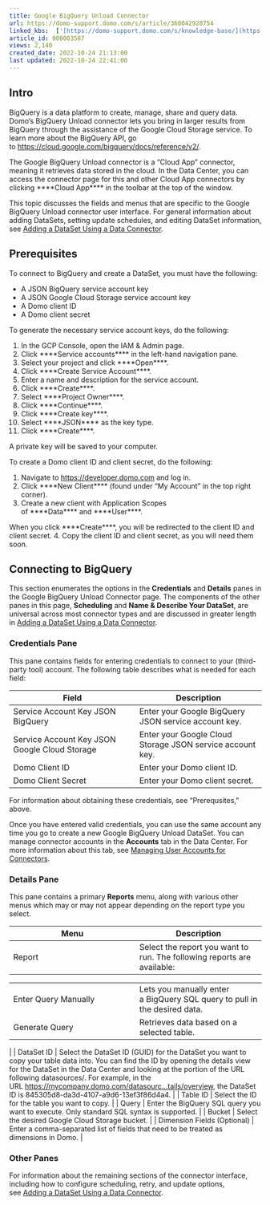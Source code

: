 ```yaml
---
title: Google BigQuery Unload Connector
url: https://domo-support.domo.com/s/article/360042928754
linked_kbs:  ['[https://domo-support.domo.com/s/knowledge-base/](https://domo-support.domo.com/s/knowledge-base/)', '[https://domo-support.domo.com/s/](https://domo-support.domo.com/s/)', '[https://domo-support.domo.com/s/topic/0TO5w000000ZammGAC](https://domo-support.domo.com/s/topic/0TO5w000000ZammGAC)', '[https://domo-support.domo.com/s/topic/0TO5w000000ZanLGAS](https://domo-support.domo.com/s/topic/0TO5w000000ZanLGAS)', '[https://domo-support.domo.com/s/topic/0TO5w000000ZaoQGAS](https://domo-support.domo.com/s/topic/0TO5w000000ZaoQGAS)', '[https://domo-support.domo.com/s/article/360042926274](https://domo-support.domo.com/s/article/360042926274)', '[https://domo-support.domo.com/s/article/360042926054](https://domo-support.domo.com/s/article/360042926054)', '[https://domo-support.domo.com/s/article/360042928754](https://domo-support.domo.com/s/article/360042928754)', '[https://domo-support.domo.com/s/topic/0TO5w000000ZaoQGAS/api-connectors](https://domo-support.domo.com/s/topic/0TO5w000000ZaoQGAS/api-connectors)', '[https://domo-support.domo.com/s/article/360043429933](https://domo-support.domo.com/s/article/360043429933)', '[https://domo-support.domo.com/s/article/360043429953](https://domo-support.domo.com/s/article/360043429953)', '[https://domo-support.domo.com/s/article/360042925494](https://domo-support.domo.com/s/article/360042925494)', '[https://domo-support.domo.com/s/article/360043429913](https://domo-support.domo.com/s/article/360043429913)', '[https://domo-support.domo.com/s/article/4408174643607](https://domo-support.domo.com/s/article/4408174643607)', '[https://domo-support.domo.com/s/login/](https://domo-support.domo.com/s/login/)']
article_id: 000003587
views: 2,140
created_date: 2022-10-24 21:13:00
last updated: 2022-10-24 22:41:00
---
```




Intro
-----


BigQuery is a data platform to create, manage, share and query data. Domo's BigQuery Unload connector lets you bring in larger results from BigQuery through the assistance of the Google Cloud Storage service. To learn more about the BigQuery API, go to <https://cloud.google.com/bigquery/docs/reference/v2/>.


The Google BigQuery Unload connector is a "Cloud App" connector, meaning it retrieves data stored in the cloud. In the Data Center, you can access the connector page for this and other Cloud App connectors by clicking ****Cloud App**** in the toolbar at the top of the window.


This topic discusses the fields and menus that are specific to the Google BigQuery Unload connector user interface. For general information about adding DataSets, setting update schedules, and editing DataSet information, see [Adding a DataSet Using a Data Connector](/s/article/360042926274 "Adding a DataSet Using a Data Connector").


Prerequisites
-------------


To connect to BigQuery and create a DataSet, you must have the following:


* A JSON BigQuery service account key
* A JSON Google Cloud Storage service account key
* A Domo client ID
* A Domo client secret


To generate the necessary service account keys, do the following:


1. In the GCP Console, open the IAM & Admin page.
2. Click ****Service accounts**** in the left-hand navigation pane.
3. Select your project and click ****Open****.
4. Click ****Create Service Account****.
5. Enter a name and description for the service account.
6. Click ****Create****.
7. Select ****Project Owner****.
8. Click ****Continue****.
9. Click ****Create key****.
10. Select ****JSON**** as the key type.
11. Click ****Create****.


A private key will be saved to your computer.


To create a Domo client ID and client secret, do the following:


1. Navigate to [https://developer.domo.com](https://developer.domo.com/ "https://developer.domo.com") and log in.
2. Click ****New Client**** (found under "My Account" in the top right corner).
3. Create a new client with Application Scopes of ****Data**** and ****User****.  
   
 When you click ****Create****, you will be redirected to the client ID and client secret.
4. Copy the client ID and client secret, as you will need them soon.


Connecting to BigQuery
----------------------


This section enumerates the options in the **Credentials** and **Details** panes in the Google BigQuery Unload Connector page. The components of the other panes in this page, **Scheduling** and **Name & Describe Your DataSet**, are universal across most connector types and are discussed in greater length in [Adding a DataSet Using a Data Connector](/s/article/360042926274 "Adding a DataSet Using a Data Connector").


### Credentials Pane


This pane contains fields for entering credentials to connect to your (third-party tool) account. The following table describes what is needed for each field:  




| Field | Description |
| --- | --- |
| Service Account Key JSON BigQuery | Enter your Google BigQuery JSON service account key. |
| Service Account Key JSON Google Cloud Storage | Enter your Google Cloud Storage JSON service account key. |
| Domo Client ID | Enter your Domo client ID. |
| Domo Client Secret | Enter your Domo client secret. |


For information about obtaining these credentials, see "Prerequsites," above.


Once you have entered valid credentials, you can use the same account any time you go to create a new Google BigQuery Unload DataSet. You can manage connector accounts in the **Accounts** tab in the Data Center. For more information about this tab, see [Managing User Accounts for Connectors](/s/article/360042926054 "Managing User Accounts for Connectors").


### Details Pane


This pane contains a primary **Reports** menu, along with various other menus which may or may not appear depending on the report type you select.




| Menu | Description |
| --- | --- |
| Report | Select the report you want to run. The following reports are available:

|  |  |
| --- | --- |
| Enter Query Manually | Lets you manually enter a BigQuery SQL query to pull in the desired data. |
| Generate Query | Retrieves data based on a selected table. |

 |
| DataSet ID | Select the DataSet ID (GUID) for the DataSet you want to copy your table data into. You can find the ID by opening the details view for the DataSet in the Data Center and looking at the portion of the URL following datasources/. For example, in the URL [https://mycompany.domo.com/datasourc...tails/overview](https://mycompany.domo.com/datasources/845305d8-da3d-4107-a9d6-13ef3f86d4a4/details/overview "https://mycompany.domo.com/datasources/845305d8-da3d-4107-a9d6-13ef3f86d4a4/details/overview"), the DataSet ID is 845305d8-da3d-4107-a9d6-13ef3f86d4a4. |
| Table ID | Select the ID for the table you want to copy. |
| Query | Enter the BigQuery SQL query you want to execute. Only standard SQL syntax is supported. |
| Bucket | Select the desired Google Cloud Storage bucket. |
| Dimension Fields (Optional) | Enter a comma-separated list of fields that need to be treated as dimensions in Domo. |


### Other Panes


For information about the remaining sections of the connector interface, including how to configure scheduling, retry, and update options, see [Adding a DataSet Using a Data Connector](/s/article/360042926274 "Adding a DataSet Using a Data Connector").

